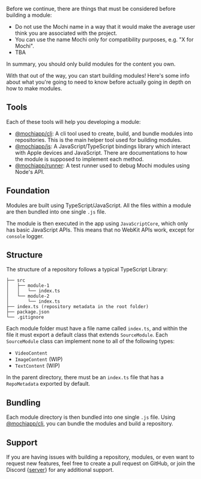 
Before we continue, there are things that must be considered before building a module:

- Do not use the Mochi name in a way that it would make the average user think you are associated with the project.
- You can use the name Mochi only for compatibility purposes, e.g. "X for Mochi".
- TBA

In summary, you should only build modules for the content you own.

With that out of the way, you can start building modules! Here's some info about what you're going to need to know before actually going in depth on how to make modules.

## Tools

Each of these tools will help you developing a module:

- [@mochiapp/cli](https://github.com/mochi-team/cli): A cli tool used to create, build, and bundle modules into repositories. This is the main helper tool used for
  building modules.
- [@mochiapp/js](https://github.com/mochi-team/js): A JavaScript/TypeScript bindings library which interact with Apple devices and JavaScript. There are documentations to how the module is supposed to
  implement each method.
- [@mochiapp/runner](https://github.com/mochi-team/runner): A test runner used to debug Mochi modules using Node's API.

## Foundation

Modules are built using TypeScript/JavaScript. All the files within a module are then bundled into one single `.js` file.

The module is then executed in the app using `JavaScriptCore`, which only has basic JavaScript APIs. This means that no WebKit APIs work, except for `console` logger.

## Structure

The structure of a repository follows a typical TypeScript Library:

```
├── src
│   ├── module-1
│   │   └── index.ts
│   └── module-2
│       └── index.ts
├── index.ts (repository metadata in the root folder)
├── package.json
└── .gitignore
```

Each module folder must have a file name called `index.ts`, and within the file it must export a default class that extends `SourceModule`.
Each `SourceModule` class can implement none to all of the following types:

- `VideoContent`
- `ImageContent` (WIP)
- `TextContent` (WIP)

In the parent directory, there must be an `index.ts` file that has a `RepoMetadata` exported by default.

## Bundling

Each module directory is then bundled into one single `.js` file. Using [@mochiapp/cli](https://github.com/mochi-team/cli), you can bundle the modules and build a repository.

## Support

If you are having issues with building a repository, modules, or even want to request new features, feel free to create a pull request
on GitHub, or join the Discord {<a target="_blank" href={DISCORD_LINK}>server</a>} for any additional support.
